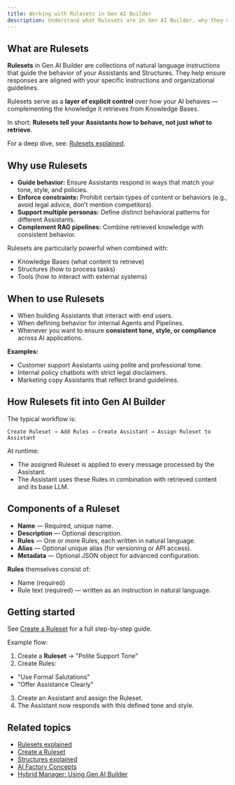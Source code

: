 ```yaml
---
title: Working with Rulesets in Gen AI Builder
description: Understand what Rulesets are in Gen AI Builder, why they matter, and how they guide the behavior of Assistants and Structures.
---
```


## What are Rulesets

**Rulesets** in Gen AI Builder are collections of natural language instructions that guide the behavior of your Assistants and Structures.
They help ensure responses are aligned with your specific instructions and organizational guidelines.

Rulesets serve as a **layer of explicit control** over how your AI behaves — complementing the knowledge it retrieves from Knowledge Bases.

In short:
**Rulesets tell your Assistants *how* to behave, not just *what* to retrieve.**

For a deep dive, see: [Rulesets explained](../../../learn/explained/rulesets-explained).

## Why use Rulesets

- **Guide behavior:** Ensure Assistants respond in ways that match your tone, style, and policies.
- **Enforce constraints:** Prohibit certain types of content or behaviors (e.g., avoid legal advice, don’t mention competitors).
- **Support multiple personas:** Define distinct behavioral patterns for different Assistants.
- **Complement RAG pipelines:** Combine retrieved knowledge with consistent behavior.

Rulesets are particularly powerful when combined with:

- Knowledge Bases (what content to retrieve)
- Structures (how to process tasks)
- Tools (how to interact with external systems)

## When to use Rulesets

- When building Assistants that interact with end users.
- When defining behavior for internal Agents and Pipelines.
- Whenever you want to ensure **consistent tone, style, or compliance** across AI applications.

**Examples:**

- Customer support Assistants using polite and professional tone.
- Internal policy chatbots with strict legal disclaimers.
- Marketing copy Assistants that reflect brand guidelines.

## How Rulesets fit into Gen AI Builder

The typical workflow is:

```Create Ruleset → Add Rules → Create Assistant → Assign Ruleset to Assistant```


At runtime:

- The assigned Ruleset is applied to every message processed by the Assistant.
- The Assistant uses these Rules in combination with retrieved content and its base LLM.

## Components of a Ruleset

- **Name** — Required, unique name.
- **Description** — Optional description.
- **Rules** — One or more Rules, each written in natural language.
- **Alias** — Optional unique alias (for versioning or API access).
- **Metadata** — Optional JSON object for advanced configuration.

**Rules** themselves consist of:

- Name (required)
- Rule text (required) — written as an instruction in natural language.

## Getting started

See [Create a Ruleset](../../../how-to/gen-ai/create-ruleset) for a full step-by-step guide.

Example flow:

1. Create a **Ruleset** → "Polite Support Tone"
2. Create Rules:
- "Use Formal Salutations"
- "Offer Assistance Clearly"
3. Create an Assistant and assign the Ruleset.
4. The Assistant now responds with this defined tone and style.

## Related topics

- [Rulesets explained](../../../learn/explained/rulesets-explained)
- [Create a Ruleset](../../../how-to/gen-ai/create-ruleset)
- [Structures explained](../../../learn/explained/structures)
- [AI Factory Concepts](../../../learn/explained/ai-factory-concepts)
- [Hybrid Manager: Using Gen AI Builder](../../../../hybrid-manager/ai-factory/gen-ai/builder/index)
